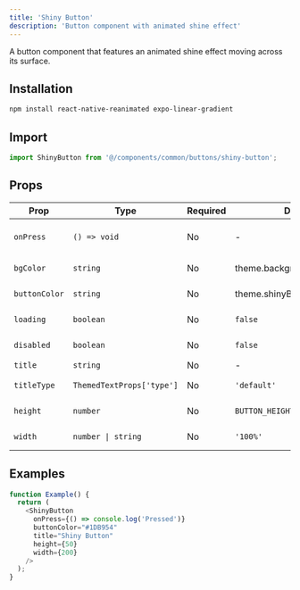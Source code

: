 ```yaml
---
title: 'Shiny Button'
description: 'Button component with animated shine effect'
---
```


A button component that features an animated shine effect moving across its surface.

## Installation

```bash
npm install react-native-reanimated expo-linear-gradient
```

## Import

```typescript
import ShinyButton from '@/components/common/buttons/shiny-button';
```

## Props

| Prop | Type | Required | Default | Description |
|------|------|----------|---------|-------------|
| `onPress` | `() => void` | No | - | Function called when pressed |
| `bgColor` | `string` | No | theme.background | Background color |
| `buttonColor` | `string` | No | theme.shinyButtonBorderColor | Shine effect color |
| `loading` | `boolean` | No | `false` | Loading state |
| `disabled` | `boolean` | No | `false` | Disabled state |
| `title` | `string` | No | - | Button text |
| `titleType` | `ThemedTextProps['type']` | No | `'default'` | Title text style |
| `height` | `number` | No | `BUTTON_HEIGHT.md` | Button height |
| `width` | `number \| string` | No | `'100%'` | Button width |

## Examples

```typescript
function Example() {
  return (
    <ShinyButton
      onPress={() => console.log('Pressed')}
      buttonColor="#1DB954"
      title="Shiny Button"
      height={50}
      width={200}
    />
  );
}
```